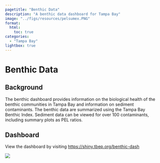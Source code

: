 ```yaml
---
pagetitle: "Benthic Data"
description: "A benthic data dashboard for Tampa Bay"
image: "../figs/resources/pelsumex.PNG"
format: 
  html: 
    toc: true
categories: 
  - "Tampa Bay"
lightbox: true
---
```


# Benthic Data {.unnumbered}

## Background

The benthic dashboard provides information on the biological health of the benthic communities in Tampa Bay and information on sediment contaminants. The benthic data are summarized using the Tampa Bay Benthic Index.  Sediment data can be viewed for over 100 contaminants, including summary plots as PEL ratios.

## Dashboard

View the dashboard by visiting [https://shiny.tbep.org/benthic-dash](https://shiny.tbep.org/benthic-dash){target="_blank"}

![](../figs/resources/benthicdashscreenshot.png)

